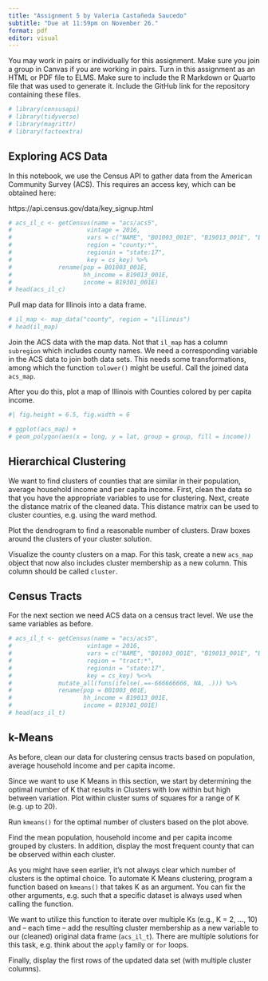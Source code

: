 ```yaml
---
title: "Assignment 5 by Valeria Castañeda Saucedo"
subtitle: "Due at 11:59pm on November 26."
format: pdf
editor: visual
---
```


You may work in pairs or individually for this assignment. Make sure you join a group in Canvas if you are working in pairs. Turn in this assignment as an HTML or PDF file to ELMS. Make sure to include the R Markdown or Quarto file that was used to generate it. Include the GitHub link for the repository containing these files.

```r
# library(censusapi)
# library(tidyverse)
# library(magrittr)
# library(factoextra)
```

## Exploring ACS Data

In this notebook, we use the Census API to gather data from the American Community Survey (ACS). This requires an access key, which can be obtained here:

https://api.census.gov/data/key_signup.html

```r
# acs_il_c <- getCensus(name = "acs/acs5",
#                     vintage = 2016,
#                     vars = c("NAME", "B01003_001E", "B19013_001E", "B19301_001E"),
#                     region = "county:*",
#                     regionin = "state:17",
#                     key = cs_key) %>%
#             rename(pop = B01003_001E, 
#                    hh_income = B19013_001E, 
#                    income = B19301_001E)
# head(acs_il_c)
```

Pull map data for Illinois into a data frame.

```r
# il_map <- map_data("county", region = "illinois")
# head(il_map)
```

Join the ACS data with the map data. Not that `il_map` has a column `subregion` which includes county names. We need a corresponding variable in the ACS data to join both data sets. This needs some transformations, among which the function `tolower()` might be useful. Call the joined data `acs_map`.

After you do this, plot a map of Illinois with Counties colored by per capita income.

```r
#| fig.height = 6.5, fig.width = 6

# ggplot(acs_map) + 
# geom_polygon(aes(x = long, y = lat, group = group, fill = income))
```

## Hierarchical Clustering

We want to find clusters of counties that are similar in their population, average household income and per capita income. First, clean the data so that you have the appropriate variables to use for clustering. Next, create the distance matrix of the cleaned data. This distance matrix can be used to cluster counties, e.g. using the ward method.

Plot the dendrogram to find a reasonable number of clusters. Draw boxes around the clusters of your cluster solution.

Visualize the county clusters on a map. For this task, create a new `acs_map` object that now also includes cluster membership as a new column. This column should be called `cluster`.

## Census Tracts

For the next section we need ACS data on a census tract level. We use the same variables as before.

```r
# acs_il_t <- getCensus(name = "acs/acs5",
#                     vintage = 2016, 
#                     vars = c("NAME", "B01003_001E", "B19013_001E", "B19301_001E"),
#                     region = "tract:*", 
#                     regionin = "state:17",
#                     key = cs_key) %<>%
#             mutate_all(funs(ifelse(.==-666666666, NA, .))) %>%
#             rename(pop = B01003_001E, 
#                    hh_income = B19013_001E, 
#                    income = B19301_001E)
# head(acs_il_t)
```

## k-Means

As before, clean our data for clustering census tracts based on population, average household income and per capita income.

Since we want to use K Means in this section, we start by determining the optimal number of K that results in Clusters with low within but high between variation. Plot within cluster sums of squares for a range of K (e.g. up to 20).

Run `kmeans()` for the optimal number of clusters based on the plot above.

Find the mean population, household income and per capita income grouped by clusters. In addition, display the most frequent county that can be observed within each cluster.

As you might have seen earlier, it's not always clear which number of clusters is the optimal choice. To automate K Means clustering, program a function based on `kmeans()` that takes K as an argument. You can fix the other arguments, e.g. such that a specific dataset is always used when calling the function.

We want to utilize this function to iterate over multiple Ks (e.g., K = 2, ..., 10) and -- each time -- add the resulting cluster membership as a new variable to our (cleaned) original data frame (`acs_il_t`). There are multiple solutions for this task, e.g. think about the `apply` family or `for` loops.

Finally, display the first rows of the updated data set (with multiple cluster columns).
